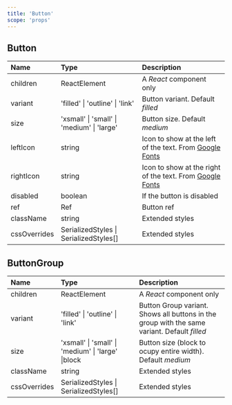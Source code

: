 ```yaml
---
title: 'Button'
scope: 'props'
---
```


## Button

| Name         | Type                                       | Description                                                                                |
| :----------- | :----------------------------------------- | :----------------------------------------------------------------------------------------- |
| children     | ReactElement                               | A _React_ component only                                                                   |
| variant      | 'filled' \| 'outline' \| 'link'            | Button variant. Default _filled_                                                           |
| size         | 'xsmall' \| 'small' \| 'medium' \| 'large' | Button size. Default _medium_                                                              |
| leftIcon     | string                                     | Icon to show at the left of the text. From [Google Fonts](https://fonts.google.com/icons)  |
| rightIcon    | string                                     | Icon to show at the right of the text. From [Google Fonts](https://fonts.google.com/icons) |
| disabled     | boolean                                    | If the button is disabled                                                                  |
| ref          | Ref                                        | Button ref                                                                                 |
| className    | string                                     | Extended styles                                                                            |
| cssOverrides | SerializedStyles \| SerializedStyles[]     | Extended styles                                                                            |

## ButtonGroup

| Name         | Type                                               | Description                                                                                  |
| :----------- | :------------------------------------------------- | :------------------------------------------------------------------------------------------- |
| children     | ReactElement                                       | A _React_ component only                                                                     |
| variant      | 'filled' \| 'outline' \| 'link'                    | Button Group variant. Shows all buttons in the group with the same variant. Default _filled_ |
| size         | 'xsmall' \| 'small' \| 'medium' \| 'large' \|block | Button size (block to ocupy entire width). Default _medium_                                  |
| className    | string                                             | Extended styles                                                                              |
| cssOverrides | SerializedStyles \| SerializedStyles[]             | Extended styles                                                                              |
